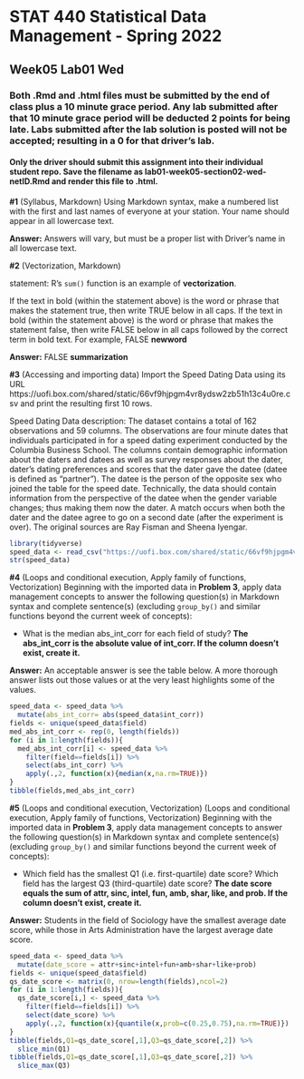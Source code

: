 # STAT 440 Statistical Data Management - Spring 2022
## Week05 Lab01 Wed
### Both .Rmd and .html files must be submitted by the end of class plus a 10 minute grace period. Any lab submitted after that 10 minute grace period will be deducted 2 points for being late. Labs submitted after the lab solution is posted will not be accepted; resulting in a 0 for that driver's lab.
#### Only the driver should submit this assignment into their individual student repo. Save the filename as lab01-week05-section02-wed-netID.Rmd and render this file to .html. 


**#1** (Syllabus, Markdown) Using Markdown syntax, make a numbered list with the first and last names of everyone at your station. Your name should appear in all lowercase text.

**Answer:** Answers will vary, but must be a proper list with Driver's name in all lowercase text.

**#2** (Vectorization, Markdown)

statement: R's `sum()` function is an example of **vectorization**. 

If the text in bold (within the statement above) is the word or phrase that makes the statement true, then write TRUE below in all caps. If the text in bold (within the statement above) is the word or phrase that makes the statement false, then write FALSE below in all caps followed by the correct term in bold text. For example, FALSE **newword** 

**Answer:** FALSE **summarization**

**#3** (Accessing and importing data) Import the Speed Dating Data using its URL https://uofi.box.com/shared/static/66vf9hjpgm4vr8ydsw2zb51h13c4u0re.csv and print the resulting first 10 rows.

Speed Dating Data description: The dataset contains a total of 162 observations and 59 columns. The observations are four minute dates that individuals participated in for a speed dating experiment conducted by the Columbia Business School. The columns contain demographic information about the daters and datees as well as survey responses about the dater, dater's dating preferences and scores that the dater gave the datee (datee is defined as "partner"). The datee is the person of the opposite sex who joined the table for the speed date. Technically, the data should contain information from the perspective of the datee when the gender variable changes; thus making them now the dater. A match occurs when both the dater and the datee agree to go on a second date (after the experiment is over). The original sources are Ray Fisman and Sheena Iyengar.

```{r}
library(tidyverse)
speed_data <- read_csv("https://uofi.box.com/shared/static/66vf9hjpgm4vr8ydsw2zb51h13c4u0re.csv")
str(speed_data)
```

**#4** (Loops and conditional execution, Apply family of functions, Vectorization) Beginning with the imported data in **Problem 3**, apply data management concepts to answer the following question(s) in Markdown syntax and complete sentence(s) (excluding `group_by()` and similar functions beyond the current week of concepts):

- What is the median abs_int_corr for each field of study? **The abs_int_corr is the absolute value of int_corr. If the column doesn't exist, create it.**

**Answer:** An acceptable answer is see the table below. A more thorough answer lists out those values or at the very least highlights some of the values.

```{r}
speed_data <- speed_data %>%
  mutate(abs_int_corr= abs(speed_data$int_corr))
fields <- unique(speed_data$field)
med_abs_int_corr <- rep(0, length(fields))
for (i in 1:length(fields)){
  med_abs_int_corr[i] <- speed_data %>%
    filter(field==fields[i]) %>%
    select(abs_int_corr) %>%
    apply(.,2, function(x){median(x,na.rm=TRUE)})
}
tibble(fields,med_abs_int_corr)
```

**#5** (Loops and conditional execution, Vectorization) (Loops and conditional execution, Apply family of functions, Vectorization) Beginning with the imported data in **Problem 3**, apply data management concepts to answer the following question(s) in Markdown syntax and complete sentence(s) (excluding `group_by()` and similar functions beyond the current week of concepts):

- Which field has the smallest Q1 (i.e. first-quartile) date score? Which field has the largest Q3 (third-quartile) date score? **The date score equals the sum of attr, sinc, intel, fun, amb, shar, like, and prob. If the column doesn't exist, create it.**

**Answer:** Students in the field of Sociology have the smallest average date score, while those in Arts Administration have the largest average date score.

```{r}
speed_data <- speed_data %>%
  mutate(date_score = attr+sinc+intel+fun+amb+shar+like+prob)
fields <- unique(speed_data$field)
qs_date_score <- matrix(0, nrow=length(fields),ncol=2)
for (i in 1:length(fields)){
  qs_date_score[i,] <- speed_data %>%
    filter(field==fields[i]) %>%
    select(date_score) %>%
    apply(.,2, function(x){quantile(x,prob=c(0.25,0.75),na.rm=TRUE)})
}
tibble(fields,Q1=qs_date_score[,1],Q3=qs_date_score[,2]) %>%
  slice_min(Q1)
tibble(fields,Q1=qs_date_score[,1],Q3=qs_date_score[,2]) %>%
  slice_max(Q3)
```

